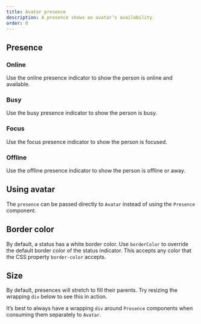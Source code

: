 ```yaml
---
title: Avatar presence
description: A presence shows an avatar’s availability.
order: 0
---
```



## Presence

### Online

Use the online presence indicator to show the person is online and available.

<Example Component={AvatarPresenceOnline} packageName="@atlaskit/avatar" />

### Busy

Use the busy presence indicator to show the person is busy.

<Example Component={AvatarPresenceBusy} packageName="@atlaskit/avatar" />

### Focus

Use the focus presence indicator to show the person is focused.

<Example Component={AvatarPresenceFocus} packageName="@atlaskit/avatar" />

### Offline

Use the offline presence indicator to show the person is offline or away.

<Example Component={AvatarPresenceOffline} packageName="@atlaskit/avatar" />

## Using avatar

The `presence` can be passed directly to `Avatar` instead of using the `Presence` component.

<Example Component={AvatarPresenceUsingAvatar} packageName="@atlaskit/avatar" />

## Border color

By default, a status has a white border color. Use `borderColor` to override the default border color of the status indicator. This accepts any color that the CSS property `border-color` accepts.

<Example Component={AvatarPresenceBorderColor} packageName="@atlaskit/avatar" />

## Size

By default, presences will stretch to fill their parents. Try resizing the wrapping `div` below to see this in action.

It’s best to always have a wrapping `div` around `Presence` components when consuming them separately to `Avatar`.

<Example Component={AvatarPresenceSize} packageName="@atlaskit/avatar" />

